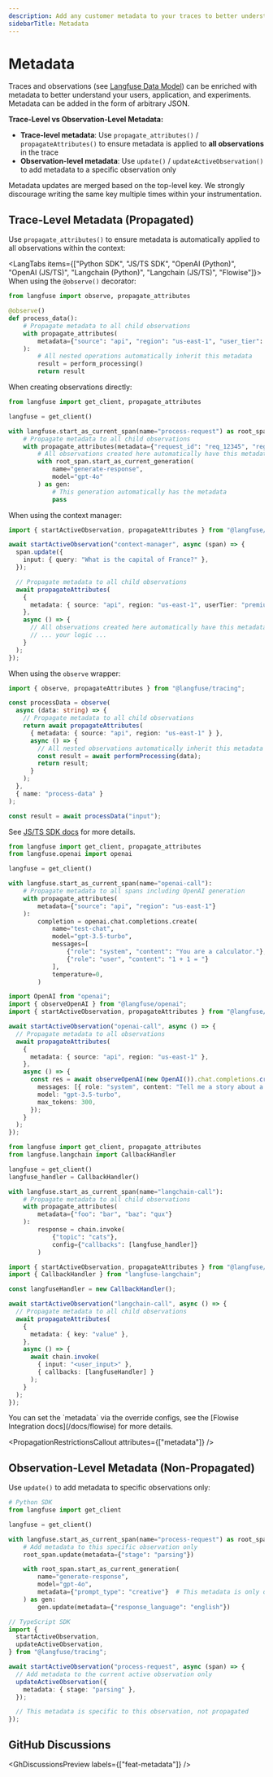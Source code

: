 ```yaml
---
description: Add any customer metadata to your traces to better understand your users, application and experiments.
sidebarTitle: Metadata
---
```



# Metadata

Traces and observations (see [Langfuse Data Model](/docs/tracing-data-model)) can be enriched with metadata to better understand your users, application, and experiments.
Metadata can be added in the form of arbitrary JSON.

**Trace-Level vs Observation-Level Metadata:**

- **Trace-level metadata**: Use `propagate_attributes()` / `propagateAttributes()` to ensure metadata is applied to **all observations** in the trace
- **Observation-level metadata**: Use `update()` / `updateActiveObservation()` to add metadata to a specific observation only

Metadata updates are merged based on the top-level key.
We strongly discourage writing the same key multiple times within your instrumentation.

## Trace-Level Metadata (Propagated)

Use `propagate_attributes()` to ensure metadata is automatically applied to all observations within the context:

<LangTabs items={["Python SDK", "JS/TS SDK", "OpenAI (Python)", "OpenAI (JS/TS)", "Langchain (Python)", "Langchain (JS/TS)", "Flowise"]}>
<Tab>
When using the `@observe()` decorator:

```python /propagate_attributes/
from langfuse import observe, propagate_attributes

@observe()
def process_data():
    # Propagate metadata to all child observations
    with propagate_attributes(
        metadata={"source": "api", "region": "us-east-1", "user_tier": "premium"}
    ):
        # All nested operations automatically inherit this metadata
        result = perform_processing()
        return result
```

When creating observations directly:

```python /propagate_attributes(metadata={"request_id": "req_12345", "region": "us-east-1"})/
from langfuse import get_client, propagate_attributes

langfuse = get_client()

with langfuse.start_as_current_span(name="process-request") as root_span:
    # Propagate metadata to all child observations
    with propagate_attributes(metadata={"request_id": "req_12345", "region": "us-east-1"}):
        # All observations created here automatically have this metadata
        with root_span.start_as_current_generation(
            name="generate-response",
            model="gpt-4o"
        ) as gen:
            # This generation automatically has the metadata
            pass
```

</Tab>
<Tab title="JS/TS SDK">

When using the context manager:

```ts /propagateAttributes/
import { startActiveObservation, propagateAttributes } from "@langfuse/tracing";

await startActiveObservation("context-manager", async (span) => {
  span.update({
    input: { query: "What is the capital of France?" },
  });

  // Propagate metadata to all child observations
  await propagateAttributes(
    {
      metadata: { source: "api", region: "us-east-1", userTier: "premium" },
    },
    async () => {
      // All observations created here automatically have this metadata
      // ... your logic ...
    }
  );
});
```

When using the `observe` wrapper:

```ts /propagateAttributes/
import { observe, propagateAttributes } from "@langfuse/tracing";

const processData = observe(
  async (data: string) => {
    // Propagate metadata to all child observations
    return await propagateAttributes(
      { metadata: { source: "api", region: "us-east-1" } },
      async () => {
        // All nested observations automatically inherit this metadata
        const result = await performProcessing(data);
        return result;
      }
    );
  },
  { name: "process-data" }
);

const result = await processData("input");
```

See [JS/TS SDK docs](/docs/sdk/typescript/guide) for more details.

</Tab>
<Tab title="OpenAI (Python v2)">

```python /propagate_attributes/
from langfuse import get_client, propagate_attributes
from langfuse.openai import openai

langfuse = get_client()

with langfuse.start_as_current_span(name="openai-call"):
    # Propagate metadata to all spans including OpenAI generation
    with propagate_attributes(
        metadata={"source": "api", "region": "us-east-1"}
    ):
        completion = openai.chat.completions.create(
            name="test-chat",
            model="gpt-3.5-turbo",
            messages=[
                {"role": "system", "content": "You are a calculator."},
                {"role": "user", "content": "1 + 1 = "}
            ],
            temperature=0,
        )
```

</Tab>
<Tab title="OpenAI (JS/TS)">

```ts /propagateAttributes/
import OpenAI from "openai";
import { observeOpenAI } from "@langfuse/openai";
import { startActiveObservation, propagateAttributes } from "@langfuse/tracing";

await startActiveObservation("openai-call", async () => {
  // Propagate metadata to all observations
  await propagateAttributes(
    {
      metadata: { source: "api", region: "us-east-1" },
    },
    async () => {
      const res = await observeOpenAI(new OpenAI()).chat.completions.create({
        messages: [{ role: "system", content: "Tell me a story about a dog." }],
        model: "gpt-3.5-turbo",
        max_tokens: 300,
      });
    }
  );
});
```

</Tab>
<Tab>

```python /propagate_attributes/
from langfuse import get_client, propagate_attributes
from langfuse.langchain import CallbackHandler

langfuse = get_client()
langfuse_handler = CallbackHandler()

with langfuse.start_as_current_span(name="langchain-call"):
    # Propagate metadata to all child observations
    with propagate_attributes(
        metadata={"foo": "bar", "baz": "qux"}
    ):
        response = chain.invoke(
            {"topic": "cats"},
            config={"callbacks": [langfuse_handler]}
        )
```

</Tab>
<Tab title="Langchain (JS/TS)">

```ts /propagateAttributes/
import { startActiveObservation, propagateAttributes } from "@langfuse/tracing";
import { CallbackHandler } from "langfuse-langchain";

const langfuseHandler = new CallbackHandler();

await startActiveObservation("langchain-call", async () => {
  // Propagate metadata to all child observations
  await propagateAttributes(
    {
      metadata: { key: "value" },
    },
    async () => {
      await chain.invoke(
        { input: "<user_input>" },
        { callbacks: [langfuseHandler] }
      );
    }
  );
});
```

</Tab>

<Tab title="Flowise">
You can set the `metadata` via the override configs, see the [Flowise Integration docs](/docs/flowise) for more details.

</Tab>

</LangTabs>

<PropagationRestrictionsCallout attributes={["metadata"]} />

## Observation-Level Metadata (Non-Propagated)

Use `update()` to add metadata to specific observations only:

```python
# Python SDK
from langfuse import get_client

langfuse = get_client()

with langfuse.start_as_current_span(name="process-request") as root_span:
    # Add metadata to this specific observation only
    root_span.update(metadata={"stage": "parsing"})

    with root_span.start_as_current_generation(
        name="generate-response",
        model="gpt-4o",
        metadata={"prompt_type": "creative"}  # This metadata is only on this generation
    ) as gen:
        gen.update(metadata={"response_language": "english"})
```

```typescript
// TypeScript SDK
import {
  startActiveObservation,
  updateActiveObservation,
} from "@langfuse/tracing";

await startActiveObservation("process-request", async (span) => {
  // Add metadata to the current active observation only
  updateActiveObservation({
    metadata: { stage: "parsing" },
  });

  // This metadata is specific to this observation, not propagated
});
```

## GitHub Discussions


<GhDiscussionsPreview labels={["feat-metadata"]} />

